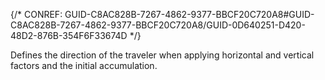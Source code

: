 

{/* CONREF: GUID-C8AC828B-7267-4862-9377-BBCF20C720A8#GUID-C8AC828B-7267-4862-9377-BBCF20C720A8/GUID-0D640251-D420-48D2-876B-354F6F33674D  */}

Defines the direction of the traveler when applying horizontal and vertical factors and the initial accumulation.

